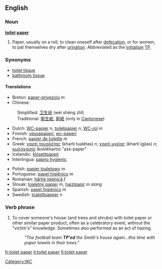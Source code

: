 ==English==

===Noun===
'''[[toilet]] [[paper]]'''
# Paper, usually on a roll, to clean oneself after [[defecation]], or for women, to pat themselves dry after [[urination]].  Abbreviated as the [[initialism]] [[TP]].

===Synonyms===
*[[toilet tissue]]
*[[bathroom tissue]]


====Translations====
{{top}}
*Breton: [[paper-privezioù]] ''m''
*Chinese:
:Simplified: [[卫生]][[纸]] (wèi shēng zhǐ)
:Traditional: [[衛生]][[紙]], [[廁]][[紙]] (only in [[Cantonese]])
*Dutch: [[WC-papier]] ''n'', [[toiletpapier]] ''n'', [[WC-rol]] ''m''
*Finnish: [[vessapaperi]], [[wc-paperi]]
*French: [[papier de toilette]] ''m''
*Greek: [[χαρτί τουαλέτας]] (khartí tualétas) ''n'', [[χαρτί υγείας]] (khartí igjías) ''n''; [[κωλόχαρτο]] (kolókharto) "ass-paper" {{nsl}}
*Icelandic: [[klósettpappír]] {{m}}
*Interlingua: [[papiro hygienic]]
{{mid}}
*Polish: [[papier toaletowy]] ''m''
*Portuguese: [[papel higiênico]] ''m''
*Romanian: [[hârtie igienică]] ''f''
*Slovak: [[toaletný papier]] ''m'', [[hajzlpapír]] ''m slang''
*Spanish: [[papel higiénico]] ''m''
*Swedish: [[toalettpapper]] ''n''
{{bottom}}

===Verb phrase===
{{en-verb}}

# To cover someone's house (and trees and shrubs) with toilet paper or other similar paper product, often as a celebratory event, without the "victim's" knowledge.  Sometimes also performed as an act of hazing.
#:''"The football team '''TP'ed''' the Smith's house again...this time with paper towels in their trees."''

[[Category:WC]]

[[fr:toilet paper]]
[[it:toilet paper]]
[[fi:toilet paper]]